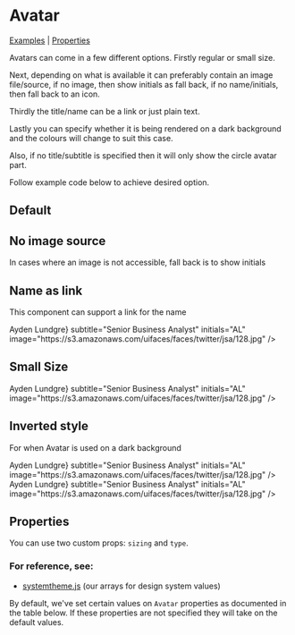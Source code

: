 
<Meta title="Components/Avatar" component={Avatar} />

# Avatar

[Examples](#default) | [Properties](#properties)

Avatars can come in a few different options. Firstly regular or small size.

Next, depending on what is available it can preferably contain an image file/source, if no image, then show initials as fall back, if no name/initials, then fall back to an icon.

Thirdly the title/name can be a link or just plain text.

Lastly you can specify whether it is being rendered on a dark background and the colours will change to suit this case.

Also, if no title/subtitle is specified then it will only show the circle avatar part.

Follow example code below to achieve desired option.

## Default

<Preview>
  <Story name="Default">
      <Avatar title="Ayden Lundgre" initials="AL" subtitle="Senior Business Analyst" image="https://s3.amazonaws.com/uifaces/faces/twitter/jsa/128.jpg" />
  </Story>
</Preview>

## No image source

In cases where an image is not accessible, fall back is to show initials

<Preview>
  <Story name="No image">
  <Avatar
    title="Ayden Lundgre"
    subtitle="Senior Business Analyst"
    initials="AL"
  />
  </Story>
</Preview>

## Name as link

This component can support a link for the name

<Preview>
    <Story name="Name as Link">
  <Avatar
    title={<StyledLink href="#">Ayden Lundgre</StyledLink>}
    subtitle="Senior Business Analyst"
    initials="AL"
    image="https://s3.amazonaws.com/uifaces/faces/twitter/jsa/128.jpg"
  />
  </Story>
</Preview>

## Small Size
  <Preview>
    <Story name="Small">
    <Spacer>
    <Avatar sizing="small" title="Ayden Lundgre" subtitle="Senior Business Analyst" />
    <Avatar
      sizing="small"
      title="Ayden Lundgre"
      subtitle="Senior Business Analyst"
      initials="AL"
    />
    <Avatar
      sizing="small"
      title="Ayden Lundgre"
      subtitle="Senior Business Analyst"
      initials="AL"
      image="https://s3.amazonaws.com/uifaces/faces/twitter/jsa/128.jpg"
    />
    <Avatar
      sizing="small"
      title={<StyledLink href="#">Ayden Lundgre</StyledLink>}
      subtitle="Senior Business Analyst"
      initials="AL"
      image="https://s3.amazonaws.com/uifaces/faces/twitter/jsa/128.jpg"
    />
    </Spacer>
    </Story>
</Preview>

## Inverted style

For when Avatar is used on a dark background

<Preview>
<Story name="Inverted">
    <Box bg="greyDarker">
    <Spacer>
    <Avatar
      type="inverted"
      title="Ayden Lundgre"
      subtitle="Senior Business Analyst"
      initials="AL"
      image="https://s3.amazonaws.com/uifaces/faces/twitter/jsa/128.jpg"
    />
    <Avatar
      type="inverted"
      title="Ayden Lundgre"
      subtitle="Senior Business Analyst"
      initials="AL"
      />
    <Avatar
      type="inverted"
      title={<StyledLink href="#">Ayden Lundgre</StyledLink>}
      subtitle="Senior Business Analyst"
      initials="AL"
      image="https://s3.amazonaws.com/uifaces/faces/twitter/jsa/128.jpg"
    />
    <Avatar
      type="inverted"
      sizing="small"
      title="Ayden Lundgre"
      subtitle="Senior Business Analyst"
      initials="AL"
      image="https://s3.amazonaws.com/uifaces/faces/twitter/jsa/128.jpg"
    />
    <Avatar
      type="inverted"
      sizing="small"
      title={<StyledLink href="#">Ayden Lundgre</StyledLink>}
      subtitle="Senior Business Analyst"
      initials="AL"
      image="https://s3.amazonaws.com/uifaces/faces/twitter/jsa/128.jpg"
    />
    </Spacer>
    </Box>
  </Story>
  </Preview>

## Properties

You can use two custom props: `sizing` and `type`.

### For reference, see:

- [systemtheme.js](https://github.com/orchestrated-io/orca-design-system/blob/master/packages/orcs-design-system/lib/systemtheme.js) (our arrays for design system values)

By default, we've set certain values on `Avatar` properties as documented in the table below. If these properties are not specified they will take on the default values.

<Props of={Avatar} />
